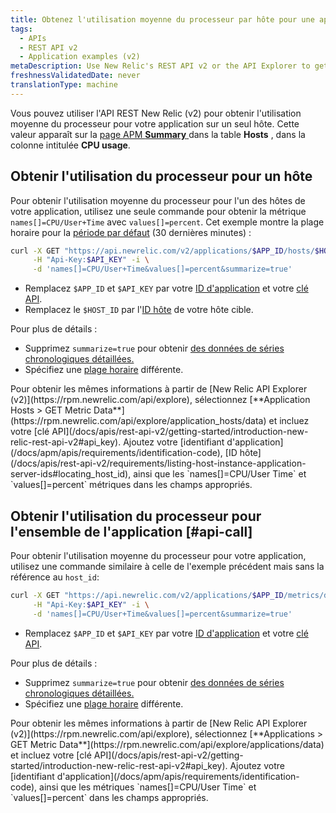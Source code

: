 ```yaml
---
title: Obtenez l'utilisation moyenne du processeur par hôte pour une application
tags:
  - APIs
  - REST API v2
  - Application examples (v2)
metaDescription: Use New Relic's REST API v2 or the API Explorer to get average CPU usage per by host.
freshnessValidatedDate: never
translationType: machine
---
```


Vous pouvez utiliser l&apos;API REST New Relic (v2) pour obtenir l&apos;utilisation moyenne du processeur pour votre application sur un seul hôte. Cette valeur apparaît sur la [page APM <DNT>**Summary**</DNT> ](/docs/apm/applications-menu/monitoring/apm-overview-page)dans la table <DNT>**Hosts**</DNT> , dans la colonne intitulée <DNT>**CPU usage**</DNT>.

## Obtenir l&apos;utilisation du processeur pour un hôte

Pour obtenir l&apos;utilisation moyenne du processeur pour l&apos;un des hôtes de votre application, utilisez une seule commande pour obtenir la métrique `names[]=CPU/User+Time` avec `values[]=percent`. Cet exemple montre la plage horaire pour la [période par défaut](/docs/apis/rest-api-v2/requirements/specifying-time-range-v2) (30 dernières minutes) :

```bash
curl -X GET "https://api.newrelic.com/v2/applications/$APP_ID/hosts/$HOST_ID/metrics/data.json" \
     -H "Api-Key:$API_KEY" -i \
     -d 'names[]=CPU/User+Time&values[]=percent&summarize=true'
```

* Remplacez `$APP_ID` et `$API_KEY` par votre [ID d&apos;application](/docs/apm/apis/requirements/identification-code) et votre [clé API](/docs/apis/rest-api-v2/getting-started/introduction-new-relic-rest-api-v2#api_key).
* Remplacez le `$HOST_ID` par l&apos;[ID hôte](/docs/apis/rest-api-v2/requirements/listing-host-instance-application-server-ids#locating_host_id) de votre hôte cible.

Pour plus de détails :

* Supprimez `summarize=true` pour obtenir [des données de séries chronologiques détaillées.](/docs/apis/rest-api-v2/requirements/calculating-average-metric-values-summarize)
* Spécifiez une [plage horaire](/docs/apis/rest-api-v2/requirements/specifying-time-range-v2) différente.

<Callout variant="tip">
  Pour obtenir les mêmes informations à partir de [New Relic API Explorer (v2)](https://rpm.newrelic.com/api/explore), sélectionnez [<DNT>**Application Hosts &gt; GET Metric Data**</DNT>](https://rpm.newrelic.com/api/explore/application_hosts/data) et incluez votre [clé API](/docs/apis/rest-api-v2/getting-started/introduction-new-relic-rest-api-v2#api_key). Ajoutez votre [identifiant d&apos;application](/docs/apm/apis/requirements/identification-code), [ID hôte](/docs/apis/rest-api-v2/requirements/listing-host-instance-application-server-ids#locating_host_id), ainsi que les `names[]=CPU/User Time` et `values[]=percent` métriques dans les champs appropriés.
</Callout>

## Obtenir l&apos;utilisation du processeur pour l&apos;ensemble de l&apos;application [#api-call]

Pour obtenir l&apos;utilisation moyenne du processeur pour votre application, utilisez une commande similaire à celle de l&apos;exemple précédent mais sans la référence au `host_id`:

```bash
curl -X GET "https://api.newrelic.com/v2/applications/$APP_ID/metrics/data.json" \
     -H "Api-Key:$API_KEY" -i \
     -d 'names[]=CPU/User+Time&values[]=percent&summarize=true'
```

* Remplacez `$APP_ID` et `$API_KEY` par votre [ID d&apos;application](/docs/apm/apis/requirements/identification-code) et votre [clé API](/docs/apis/rest-api-v2/getting-started/introduction-new-relic-rest-api-v2#api_key).

Pour plus de détails :

* Supprimez `summarize=true` pour obtenir [des données de séries chronologiques détaillées.](/docs/apis/rest-api-v2/requirements/calculating-average-metric-values-summarize)
* Spécifiez une [plage horaire](/docs/apis/rest-api-v2/requirements/specifying-time-range-v2) différente.

<Callout variant="tip">
  Pour obtenir les mêmes informations à partir de [New Relic API Explorer (v2)](https://rpm.newrelic.com/api/explore), sélectionnez [<DNT>**Applications &gt; GET Metric Data**</DNT>](https://rpm.newrelic.com/api/explore/applications/data) et incluez votre [clé API](/docs/apis/rest-api-v2/getting-started/introduction-new-relic-rest-api-v2#api_key). Ajoutez votre [identifiant d&apos;application](/docs/apm/apis/requirements/identification-code), ainsi que les métriques `names[]=CPU/User Time` et `values[]=percent` dans les champs appropriés.
</Callout>
